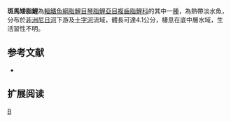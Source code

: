 {{Speciesbox 
| genus = Nannocharax
| species = zebra
| status = NE
| status_system = IUCN3.1
| authority =  [[Dunz|Dunz]] & [[Schliewen|Schliewen]], 2009
| synonyms = 
}}
'''斑馬矮脂鯉'''為[[輻鰭魚綱|輻鰭魚綱]][[脂鯉目|脂鯉目]][[琴脂鯉亞目|琴脂鯉亞目]][[複齒脂鯉科|複齒脂鯉科]]的其中一[[種|種]]，為熱帶淡水魚，分布於[[非洲|非洲]][[尼日河|尼日河]]下游及[[十字河|十字河]]流域，體長可達4.1公分，棲息在底中層水域，生活習性不明。

==参考文献==
{{refbegin}}
*{{FishBase_species|genus=Nannocharax|species=zebra|year=2014|month=2}}
{{refend}}

== 扩展阅读 ==
{{refbegin}}
{{wikispecies-inline|Nannocharax zebra|斑馬矮脂鯉}}
{{refend}}

{{Taxonbar|from=Q5568736}}

[[Category:矮脂鯉屬|B]]


{{魚類小作品}}